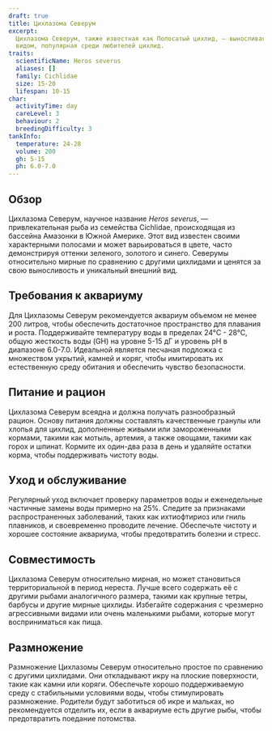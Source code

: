 ```yaml
---
draft: true
title: Цихлазома Северум
excerpt:
  Цихлазома Северум, также известная как Полосатый цихлид, — выносливая и привлекательная рыба с уникальным внешним
  видом, популярная среди любителей цихлид.
traits:
  scientificName: Heros severus
  aliases: []
  family: Cichlidae
  size: 15-20
  lifespan: 10-15
char:
  activityTime: day
  careLevel: 3
  behaviour: 2
  breedingDifficulty: 3
tankInfo:
  temperature: 24-28
  volume: 200
  gh: 5-15
  ph: 6.0-7.0
---
```


## Обзор

Цихлазома Северум, научное название _Heros severus_, — привлекательная рыба из семейства Cichlidae, происходящая из
бассейна Амазонки в Южной Америке. Этот вид известен своими характерными полосами и может варьироваться в цвете, часто
демонстрируя оттенки зеленого, золотого и синего. Северумы относительно мирные по сравнению с другими цихлидами и
ценятся за свою выносливость и уникальный внешний вид.

## Требования к аквариуму

Для Цихлазомы Северум рекомендуется аквариум объемом не менее 200 литров, чтобы обеспечить достаточное пространство для
плавания и роста. Поддерживайте температуру воды в пределах 24°C - 28°C, общую жесткость воды (GH) на уровне 5-15 дГ и
уровень pH в диапазоне 6.0-7.0. Идеальной является песчаная подложка с множеством укрытий, камней и коряг, чтобы
имитировать их естественную среду обитания и обеспечить чувство безопасности.

## Питание и рацион

Цихлазома Северум всеядна и должна получать разнообразный рацион. Основу питания должны составлять качественные гранулы
или хлопья для цихлид, дополненные живыми или замороженными кормами, такими как мотыль, артемия, а также овощами, такими
как горох и шпинат. Кормите их один-два раза в день и удаляйте остатки корма, чтобы поддерживать чистоту воды.

## Уход и обслуживание

Регулярный уход включает проверку параметров воды и еженедельные частичные замены воды примерно на 25%. Следите за
признаками распространенных заболеваний, таких как ихтиофтириоз или гниль плавников, и своевременно проводите лечение.
Обеспечьте чистоту и хорошее состояние аквариума, чтобы предотвратить болезни и стресс.

## Совместимость

Цихлазома Северум относительно мирная, но может становиться территориальной в период нереста. Лучше всего содержать её с
другими рыбами аналогичного размера, такими как крупные тетры, барбусы и другие мирные цихлиды. Избегайте содержания с
чрезмерно агрессивными видами или очень маленькими рыбами, которые могут восприниматься как пища.

## Размножение

Размножение Цихлазомы Северум относительно простое по сравнению с другими цихлидами. Они откладывают икру на плоские
поверхности, такие как камни или коряги. Обеспечьте хорошо поддерживаемую среду с стабильными условиями воды, чтобы
стимулировать размножение. Родители будут заботиться об икре и мальках, но рекомендуется отделить их, если в аквариуме
есть другие рыбы, чтобы предотвратить поедание потомства.
